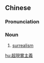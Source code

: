 {{also|超现实主义}}
==Chinese==
{{zh-forms|s=超现实主义|type=32}}

===Pronunciation===
{{zh-pron
|m=chāoxiànshízhǔyì
|c=ciu1 jin6 sat6 zyu2 ji6
|cat=n
}}

===Noun===
{{zh-noun}}

# {{lb|zh|art}} [[surrealism]]

[[hu:超現實主義]]